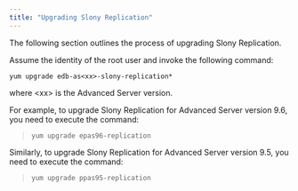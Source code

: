 ```yaml
---
title: "Upgrading Slony Replication"
---
```


<div id="upgrade" class="registered_link"></div>

The following section outlines the process of upgrading Slony Replication.

Assume the identity of the root user and invoke the following command:

```text
yum upgrade edb-as<xx>-slony-replication*
```

where &lt;xx> is the Advanced Server version.

For example, to upgrade Slony Replication for Advanced Server version 9.6, you need to execute the command:

> `yum upgrade epas96-replication`

Similarly, to upgrade Slony Replication for Advanced Server version 9.5, you need to execute the command:

> `yum upgrade ppas95-replication`
